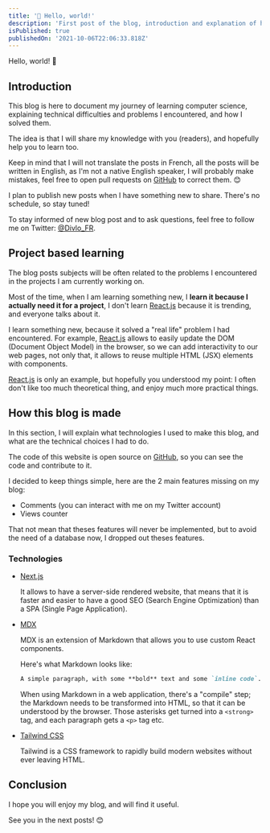 ```yaml
---
title: '👋 Hello, world!'
description: 'First post of the blog, introduction and explanation of how this blog is made.'
isPublished: true
publishedOn: '2021-10-06T22:06:33.818Z'
---
```


Hello, world! 👋

## Introduction

This blog is here to document my journey of learning computer science, explaining technical difficulties and problems I encountered, and how I solved them.

The idea is that I will share my knowledge with you (readers), and hopefully help you to learn too.

Keep in mind that I will not translate the posts in French, all the posts will be written in English, as I'm not a native English speaker, I will probably make mistakes, feel free to open pull requests on [GitHub](https://github.com/Divlo/Divlo) to correct them. 😊

I plan to publish new posts when I have something new to share. There's no schedule, so stay tuned!

To stay informed of new blog post and to ask questions, feel free to follow me on Twitter: [@Divlo_FR](https://twitter.com/Divlo_FR).

## Project based learning

The blog posts subjects will be often related to the problems I encountered in the projects I am currently working on.

Most of the time, when I am learning something new, I **learn it because I actually need it for a project**, I don't learn [React.js](https://reactjs.org) because it is trending, and everyone talks about it.

I learn something new, because it solved a "real life" problem I had encountered. For example, [React.js](https://reactjs.org) allows to easily update the DOM (Document Object Model) in the browser, so we can add interactivity to our web pages, not only that, it allows to reuse multiple HTML (JSX) elements with components.

[React.js](https://reactjs.org) is only an example, but hopefully you understood my point: I often don't like too much theoretical thing, and enjoy much more practical things.

## How this blog is made

In this section, I will explain what technologies I used to make this blog, and what are the technical choices I had to do.

The code of this website is open source on [GitHub](https://github.com/Divlo/Divlo), so you can see the code and contribute to it.

I decided to keep things simple, here are the 2 main features missing on my blog:

- Comments (you can interact with me on my Twitter account)
- Views counter

That not mean that theses features will never be implemented, but to avoid the need of a database now, I dropped out theses features.

### Technologies

- [Next.js](https://nextjs.org/)

  It allows to have a server-side rendered website, that means that it is faster and easier to have a good SEO (Search Engine Optimization) than a SPA (Single Page Application).

- [MDX](https://mdxjs.com/)

  MDX is an extension of Markdown that allows you to use custom React components.

  Here's what Markdown looks like:

  ```md
  A simple paragraph, with some **bold** text and some `inline code`.
  ```

  When using Markdown in a web application, there's a "compile" step; the Markdown needs to be transformed into HTML, so that it can be understood by the browser. Those asterisks get turned into a `<strong>` tag, and each paragraph gets a `<p>` tag etc.

- [Tailwind CSS](https://tailwindcss.com/)

  Tailwind is a CSS framework to rapidly build modern websites without ever leaving HTML.

## Conclusion

I hope you will enjoy my blog, and will find it useful.

See you in the next posts! 😊
